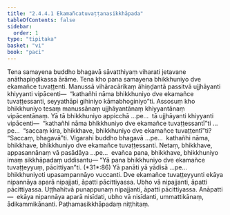 ```yaml
---
title: "2.4.4.1 Ekamañcatuvaṭṭanasikkhāpada"
tableOfContents: false
sidebar:
  order: 1
type: "tipitaka"
basket: "vi"
book: "paci"
---
```



<DynamicBreadcrumb />

<Division number="932" book="paci">

<Paragraph number="2885" book="paci">
Tena samayena buddho bhagavā sāvatthiyaṃ viharati jetavane anāthapiṇḍikassa ārāme. Tena kho pana samayena bhikkhuniyo dve ekamañce tuvaṭṭenti. Manussā vihāracārikaṃ āhiṇḍantā passitvā ujjhāyanti khiyyanti vipācenti—  “kathañhi nāma bhikkhuniyo dve ekamañce tuvaṭṭessanti, seyyathāpi gihiniyo kāmabhoginiyo”ti.
</Paragraph>

<Paragraph number="2886" book="paci">
Assosuṃ kho bhikkhuniyo tesaṃ manussānaṃ ujjhāyantānaṃ khiyyantānaṃ vipācentānaṃ. Yā tā bhikkhuniyo appicchā …pe…  tā ujjhāyanti khiyyanti vipācenti—  “kathañhi nāma bhikkhuniyo dve ekamañce tuvaṭṭessantī”ti …pe…  “saccaṃ kira, bhikkhave, bhikkhuniyo dve ekamañce tuvaṭṭentī”ti? “Saccaṃ, bhagavā”ti. Vigarahi buddho bhagavā …pe…  kathañhi nāma, bhikkhave, bhikkhuniyo dve ekamañce tuvaṭṭessanti. Netaṃ, bhikkhave, appasannānaṃ vā pasādāya …pe…  evañca pana, bhikkhave, bhikkhuniyo imaṃ sikkhāpadaṃ uddisantu—
</Paragraph>

</Division>
<Division number="933" book="paci">

<Paragraph number="2887" book="paci">
<Emphasis>“Yā pana bhikkhuniyo dve ekamañce tuvaṭṭeyyuṃ, pācittiyan”</Emphasis>ti. (*31*:<Emphasis>86</Emphasis>)
</Paragraph>

</Division>
<Division number="934" book="paci">

<Paragraph number="2888" book="paci">
<Emphasis>Yā panā</Emphasis>ti yā yādisā …pe…  <Emphasis>bhikkhuniyo</Emphasis>ti upasampannāyo vuccanti.
</Paragraph>

<Paragraph number="2889" book="paci">
<Emphasis>Dve ekamañce tuvaṭṭeyyun</Emphasis>ti ekāya nipannāya aparā nipajjati, āpatti pācittiyassa. Ubho vā nipajjanti, āpatti pācittiyassa. Uṭṭhahitvā punappunaṃ nipajjanti, āpatti pācittiyassa.
</Paragraph>

</Division>
<Division number="935" book="paci">

<Paragraph number="2890" book="paci">
Anāpatti—  ekāya nipannāya aparā nisīdati, ubho vā nisīdanti, ummattikānaṃ, ādikammikānanti.

</Paragraph>
</Division>

<Paragraph number="2891" type="center" book="paci">
Paṭhamasikkhāpadaṃ niṭṭhitaṃ.
</Paragraph>